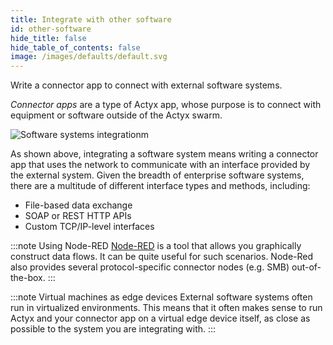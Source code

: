```yaml
---
title: Integrate with other software
id: other-software
hide_title: false
hide_table_of_contents: false
image: /images/defaults/default.svg
---
```


Write a connector app to connect with external software systems.

_Connector apps_ are a type of Actyx app, whose purpose is to connect with equipment or software outside of the Actyx swarm.

![Software systems integrationm](/images/how-to/integrate-with-actyx/integrating-with-software-systems.png)

As shown above, integrating a software system means writing a connector app that uses the network to communicate with an interface provided by the external system. Given the breadth of enterprise software systems, there are a multitude of different interface types and methods, including:

- File-based data exchange
- SOAP or REST HTTP APIs
- Custom TCP/IP-level interfaces

:::note Using Node-RED
[Node-RED](https://nodered.org/) is a tool that allows you graphically construct data flows. It can be quite useful for such scenarios. Node-Red also provides several protocol-specific connector nodes (e.g. SMB) out-of-the-box.
:::

:::note Virtual machines as edge devices
External software systems often run in virtualized environments. This means that it often makes sense to run Actyx and your connector app on a virtual edge device itself, as close as possible to the system you are integrating with.
:::
